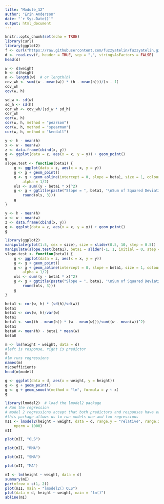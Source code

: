 ```yaml
---
title: "Module_12"
author: "Erin Anderson"
date: "`r Sys.Date()`"
output: html_document
---
```


```r
knitr::opts_chunk$set(echo = TRUE)
library(curl)
library(ggplot2)
f <- curl("https://raw.githubusercontent.com/fuzzyatelin/fuzzyatelin.github.io/master/AN588_Fall23/zombies.csv")
d <- read.csv(f, header = TRUE, sep = ",", stringsAsFactors = FALSE)
head(d)
```
```r
w <- d$weight
h <- d$height
n <- length(w)  # or length(h)
cov_wh <- sum((w - mean(w)) * (h - mean(h)))/(n - 1)
cov_wh
cov(w, h)
```

```r
sd_w <- sd(w)
sd_h <- sd(h)
cor_wh <- cov_wh/(sd_w * sd_h)
cor_wh
cor(w, h)
cor(w, h, method = "pearson")
cor(w, h, method = "spearman")
cor(w, h, method = "kendall")
```

```r
y <- h - mean(h)
x <- w - mean(w)
z <- data.frame(cbind(x, y))
g <- ggplot(data = z, aes(x = x, y = y)) + geom_point()
g
slope.test <- function(beta1) {
    g <- ggplot(data = z, aes(x = x, y = y))
    g <- g + geom_point()
    g <- g + geom_abline(intercept = 0, slope = beta1, size = 1, colour = "blue",
        alpha = 1/2)
    ols <- sum((y - beta1 * x)^2)
    g <- g + ggtitle(paste("Slope = ", beta1, "\nSum of Squared Deviations = ",
        round(ols, 3)))
    g
}
```


```r
y <- h - mean(h)
x <- w - mean(w)
z <- data.frame(cbind(x, y))
g <- ggplot(data = z, aes(x = x, y = y)) + geom_point()
g
```

```r
library(ggplot2)
manipulate(plot(1:5, cex = size), size = slider(0.5, 10, step = 0.5))  #priming the interface
manipulate(slope.test(beta1), beta1 = slider(-1, 1, initial = 0, step = 0.005))  #here we go!
slope.test <- function(beta1) {
    g <- ggplot(data = z, aes(x = x, y = y))
    g <- g + geom_point()
    g <- g + geom_abline(intercept = 0, slope = beta1, size = 1, colour = "blue",
        alpha = 1/2)
    ols <- sum((y - beta1 * x)^2)
    g <- g + ggtitle(paste("Slope = ", beta1, "\nSum of Squared Deviations = ",
        round(ols, 3)))
    g
}
```

```r
beta1 <- cor(w, h) * (sd(h)/sd(w))
beta1
beta1 <- cov(w, h)/var(w)
beta1
beta1 <- sum((h - mean(h)) * (w - mean(w)))/sum((w - mean(w))^2)
beta1
beta0 <- mean(h) - beta1 * mean(w)
beta0
```

```r
m <- lm(height ~ weight, data = d)
#left is response, right is predictor
m
#lm runs regressions
names(m)
m$coefficients
head(m$model)
```
```r
g <- ggplot(data = d, aes(x = weight, y = height))
g <- g + geom_point()
g <- g + geom_smooth(method = "lm", formula = y ~ x)
g
```
```r
library(lmodel2)  # load the lmodel2 package
# Run the regression
# model 2 regressions accept that both predictors and responses have error
#this package allows us to run models one and two regressions
mII <- lmodel2(height ~ weight, data = d, range.y = "relative", range.x = "relative",
    nperm = 1000)
mII
```

```r
plot(mII, "OLS")
```
```r
plot(mII, "RMA")
```

```r
plot(mII, "SMA")
```

```r
plot(mII, "MA")
```

```r
mI <- lm(height ~ weight, data = d)
summary(mI)
par(mfrow = c(1, 2))
plot(mII, main = "lmodel2() OLS")
plot(data = d, height ~ weight, main = "lm()")
abline(mI)
```
